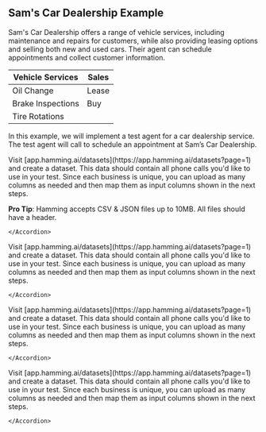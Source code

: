 ## Sam's Car Dealership Example

Sam's Car Dealership offers a range of vehicle services, including maintenance and repairs for customers, while also providing leasing options and selling both new and used cars. Their agent can schedule appointments and collect customer information.

| Vehicle Services  | Sales     | 
|------------|------------------|
| Oil Change | Lease            |
| Brake Inspections | Buy       |
| Tire Rotations |              | 


In this example, we will implement a test agent for a car dealership service. The test agent will call to schedule an appointment at Sam’s Car Dealership.


<Steps>
  <Step title="1. Step">
    <Accordion title = "Create A Dataset">
    Visit [app.hamming.ai/datasets](https://app.hamming.ai/datasets?page=1) and create a dataset. This data should contain all phone calls you'd like to use in your test. Since each business is unique, you can upload as many columns as needed and then map them as input columns shown in the next steps.

<Tip>

**Pro Tip**: Hamming accepts CSV & JSON files up to 10MB. All files should have a header.


</Tip>

    </Accordion>
  </Step>


 <Step title="2. Step">
    <Accordion title = "Create A Dataset">
    Visit [app.hamming.ai/datasets](https://app.hamming.ai/datasets?page=1) and create a dataset. This data should contain all phone calls you'd like to use in your test. Since each business is unique, you can upload as many columns as needed and then map them as input columns shown in the next steps.

    </Accordion>
  </Step>

<Step title="3. Step">
    <Accordion title = "Create A Dataset">
    Visit [app.hamming.ai/datasets](https://app.hamming.ai/datasets?page=1) and create a dataset. This data should contain all phone calls you'd like to use in your test. Since each business is unique, you can upload as many columns as needed and then map them as input columns shown in the next steps.

    </Accordion>
  </Step>

<Step title="4. Step">
    <Accordion title = "Create A Dataset">
    Visit [app.hamming.ai/datasets](https://app.hamming.ai/datasets?page=1) and create a dataset. This data should contain all phone calls you'd like to use in your test. Since each business is unique, you can upload as many columns as needed and then map them as input columns shown in the next steps.

    </Accordion>

  </Step>




</Steps>






